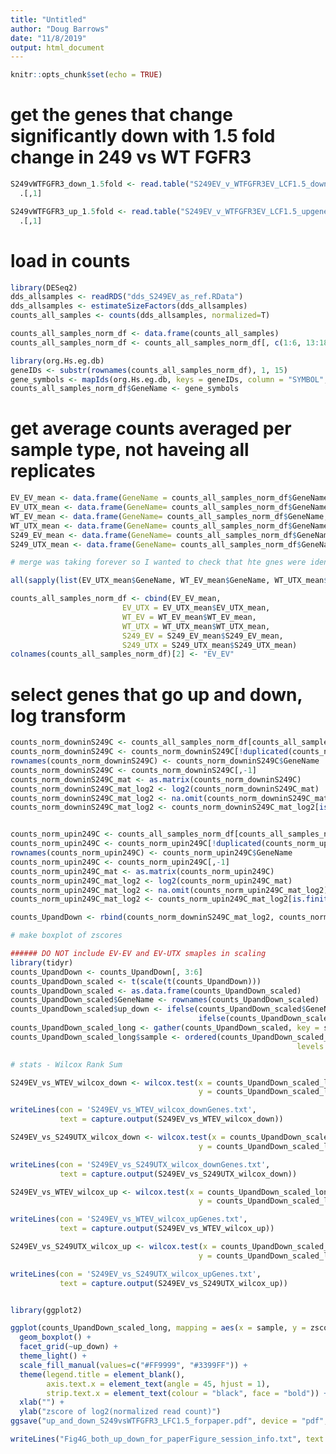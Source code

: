 ```yaml
---
title: "Untitled"
author: "Doug Barrows"
date: "11/8/2019"
output: html_document
---
```


```r
knitr::opts_chunk$set(echo = TRUE)
```



# get the genes that change significantly down with 1.5 fold change in 249 vs WT FGFR3

```r

S249vWTFGFR3_down_1.5fold <- read.table("S249EV_v_WTFGFR3EV_LCF1.5_downgenes.txt", stringsAsFactors = FALSE) %>%
  .[,1]

S249vWTFGFR3_up_1.5fold <- read.table("S249EV_v_WTFGFR3EV_LCF1.5_upgenes.txt", stringsAsFactors = FALSE) %>%
  .[,1]
```

# load in counts 
```r

library(DESeq2)
dds_allsamples <- readRDS("dds_S249EV_as_ref.RData")
dds_allsamples <- estimateSizeFactors(dds_allsamples)
counts_all_samples <- counts(dds_allsamples, normalized=T)

counts_all_samples_norm_df <- data.frame(counts_all_samples)
counts_all_samples_norm_df <- counts_all_samples_norm_df[, c(1:6, 13:18, 7:12)]

library(org.Hs.eg.db)
geneIDs <- substr(rownames(counts_all_samples_norm_df), 1, 15)
gene_symbols <- mapIds(org.Hs.eg.db, keys = geneIDs, column = "SYMBOL", keytype = "ENSEMBL", multiVals = "first")
counts_all_samples_norm_df$GeneName <- gene_symbols

```

# get average counts averaged per sample type, not haveing all replicates
```r
EV_EV_mean <- data.frame(GeneName = counts_all_samples_norm_df$GeneName, EV_EV_mean  = rowMeans(counts_all_samples_norm_df[1:3]))
EV_UTX_mean <- data.frame(GeneName= counts_all_samples_norm_df$GeneName, EV_UTX_mean  = rowMeans(counts_all_samples_norm_df[4:6]))
WT_EV_mean <- data.frame(GeneName= counts_all_samples_norm_df$GeneName, WT_EV_mean  = rowMeans(counts_all_samples_norm_df[7:9]))
WT_UTX_mean <- data.frame(GeneName= counts_all_samples_norm_df$GeneName, WT_UTX_mean  = rowMeans(counts_all_samples_norm_df[10:12]))
S249_EV_mean <- data.frame(GeneName= counts_all_samples_norm_df$GeneName, S249_EV_mean  = rowMeans(counts_all_samples_norm_df[13:15]))
S249_UTX_mean <- data.frame(GeneName= counts_all_samples_norm_df$GeneName, S249_UTX_mean  = rowMeans(counts_all_samples_norm_df[16:18]))

# merge was taking forever so I wanted to check that hte gnes were identical before just making new DF

all(sapply(list(EV_UTX_mean$GeneName, WT_EV_mean$GeneName, WT_UTX_mean$GeneName, S249_EV_mean$GeneName, S249_UTX_mean$GeneName), FUN = identical, EV_EV_mean$GeneName))

counts_all_samples_norm_df <- cbind(EV_EV_mean, 
                         EV_UTX = EV_UTX_mean$EV_UTX_mean,
                         WT_EV = WT_EV_mean$WT_EV_mean,
                         WT_UTX = WT_UTX_mean$WT_UTX_mean,
                         S249_EV = S249_EV_mean$S249_EV_mean,
                         S249_UTX = S249_UTX_mean$S249_UTX_mean)
colnames(counts_all_samples_norm_df)[2] <- "EV_EV"

```


# select genes that go up and down, log transform
```r
counts_norm_downinS249C <- counts_all_samples_norm_df[counts_all_samples_norm_df$GeneName %in% S249vWTFGFR3_down_1.5fold, ]
counts_norm_downinS249C <- counts_norm_downinS249C[!duplicated(counts_norm_downinS249C$GeneName),]
rownames(counts_norm_downinS249C) <- counts_norm_downinS249C$GeneName
counts_norm_downinS249C <- counts_norm_downinS249C[,-1]
counts_norm_downinS249C_mat <- as.matrix(counts_norm_downinS249C)
counts_norm_downinS249C_mat_log2 <- log2(counts_norm_downinS249C_mat)
counts_norm_downinS249C_mat_log2 <- na.omit(counts_norm_downinS249C_mat_log2)
counts_norm_downinS249C_mat_log2 <- counts_norm_downinS249C_mat_log2[is.finite(rowSums(counts_norm_downinS249C_mat_log2)),]


counts_norm_upin249C <- counts_all_samples_norm_df[counts_all_samples_norm_df$GeneName %in% S249vWTFGFR3_up_1.5fold, ]
counts_norm_upin249C <- counts_norm_upin249C[!duplicated(counts_norm_upin249C$GeneName),]
rownames(counts_norm_upin249C) <- counts_norm_upin249C$GeneName
counts_norm_upin249C <- counts_norm_upin249C[,-1]
counts_norm_upin249C_mat <- as.matrix(counts_norm_upin249C)
counts_norm_upin249C_mat_log2 <- log2(counts_norm_upin249C_mat)
counts_norm_upin249C_mat_log2 <- na.omit(counts_norm_upin249C_mat_log2)
counts_norm_upin249C_mat_log2 <- counts_norm_upin249C_mat_log2[is.finite(rowSums(counts_norm_upin249C_mat_log2)),]

counts_UpandDown <- rbind(counts_norm_downinS249C_mat_log2, counts_norm_upin249C_mat_log2)
```



```r
# make boxplot of zscores

###### DO NOT include EV-EV and EV-UTX smaples in scaling
library(tidyr)
counts_UpandDown <- counts_UpandDown[, 3:6]
counts_UpandDown_scaled <- t(scale(t(counts_UpandDown)))
counts_UpandDown_scaled <- as.data.frame(counts_UpandDown_scaled)
counts_UpandDown_scaled$GeneName <- rownames(counts_UpandDown_scaled)
counts_UpandDown_scaled$up_down <- ifelse(counts_UpandDown_scaled$GeneName %in% S249vWTFGFR3_down_1.5fold, "Down in S249C vs WTFGFR3", 
                                          ifelse(counts_UpandDown_scaled$GeneName %in% S249vWTFGFR3_up_1.5fold, "Up in S249C vs WTFGFR3", "none"))
counts_UpandDown_scaled_long <- gather(counts_UpandDown_scaled, key = sample, value = zscore, WT_EV:S249_UTX )
counts_UpandDown_scaled_long$sample <- ordered(counts_UpandDown_scaled_long$sample,
                                                                levels = c("WT_EV", "WT_UTX", "S249_EV", "S249_UTX"))

# stats - Wilcox Rank Sum

S249EV_vs_WTEV_wilcox_down <- wilcox.test(x = counts_UpandDown_scaled_long[counts_UpandDown_scaled_long$up_down == "Down in S249C vs WTFGFR3" & counts_UpandDown_scaled_long$sample == "WT_EV", 4],
                                          y = counts_UpandDown_scaled_long[counts_UpandDown_scaled_long$up_down == "Down in S249C vs WTFGFR3" & counts_UpandDown_scaled_long$sample == "S249_EV", 4])

writeLines(con = 'S249EV_vs_WTEV_wilcox_downGenes.txt',
           text = capture.output(S249EV_vs_WTEV_wilcox_down))

S249EV_vs_S249UTX_wilcox_down <- wilcox.test(x = counts_UpandDown_scaled_long[counts_UpandDown_scaled_long$up_down == "Down in S249C vs WTFGFR3" & counts_UpandDown_scaled_long$sample == "S249_EV", 4],
                                          y = counts_UpandDown_scaled_long[counts_UpandDown_scaled_long$up_down == "Down in S249C vs WTFGFR3" & counts_UpandDown_scaled_long$sample == "S249_UTX", 4])

writeLines(con = 'S249EV_vs_S249UTX_wilcox_downGenes.txt',
           text = capture.output(S249EV_vs_S249UTX_wilcox_down))

S249EV_vs_WTEV_wilcox_up <- wilcox.test(x = counts_UpandDown_scaled_long[counts_UpandDown_scaled_long$up_down == "Up in S249C vs WTFGFR3" & counts_UpandDown_scaled_long$sample == "WT_EV", 4],
                                          y = counts_UpandDown_scaled_long[counts_UpandDown_scaled_long$up_down == "Up in S249C vs WTFGFR3" & counts_UpandDown_scaled_long$sample == "S249_EV", 4])

writeLines(con = 'S249EV_vs_WTEV_wilcox_upGenes.txt',
           text = capture.output(S249EV_vs_WTEV_wilcox_up))

S249EV_vs_S249UTX_wilcox_up <- wilcox.test(x = counts_UpandDown_scaled_long[counts_UpandDown_scaled_long$up_down == "Up in S249C vs WTFGFR3" & counts_UpandDown_scaled_long$sample == "S249_EV", 4],
                                          y = counts_UpandDown_scaled_long[counts_UpandDown_scaled_long$up_down == "Up in S249C vs WTFGFR3" & counts_UpandDown_scaled_long$sample == "S249_UTX", 4])

writeLines(con = 'S249EV_vs_S249UTX_wilcox_upGenes.txt',
           text = capture.output(S249EV_vs_S249UTX_wilcox_up))


library(ggplot2)

ggplot(counts_UpandDown_scaled_long, mapping = aes(x = sample, y = zscore, fill = up_down)) + 
  geom_boxplot() +
  facet_grid(~up_down) + 
  theme_light() + 
  scale_fill_manual(values=c("#FF9999", "#3399FF")) + 
  theme(legend.title = element_blank(),
        axis.text.x = element_text(angle = 45, hjust = 1),
        strip.text.x = element_text(colour = "black", face = "bold")) + 
  xlab("") + 
  ylab("zscore of log2(normalized read count)")
ggsave("up_and_down_S249vsWTFGFR3_LFC1.5_forpaper.pdf", device = "pdf", height = 5, width = 7, useDingbats=FALSE)

writeLines("Fig4G_both_up_down_for_paperFigure_session_info.txt", text = capture.output(sessionInfo()))
```



